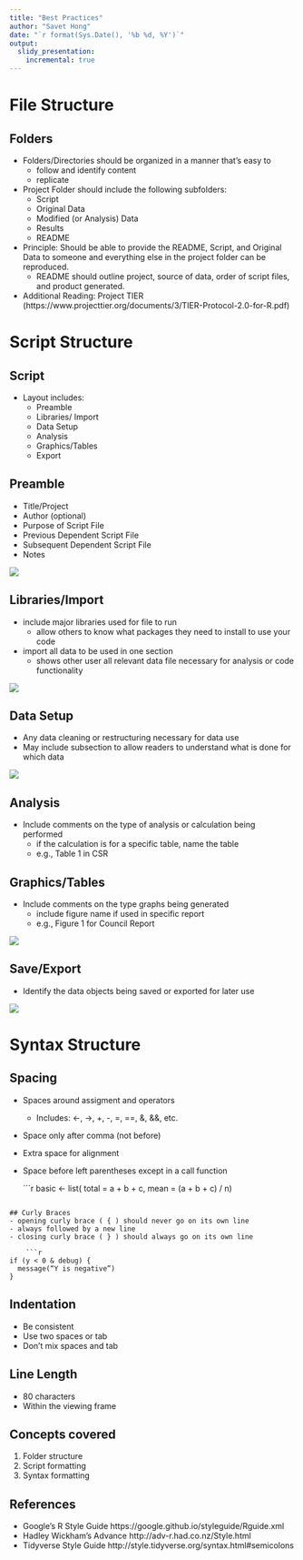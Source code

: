 ```yaml
---
title: "Best Practices"
author: "Savet Hong"
date: "`r format(Sys.Date(), '%b %d, %Y')`"
output:
  slidy_presentation:
    incremental: true
---
```


# File Structure

## Folders

- Folders/Directories should be organized in a manner that's easy to
    + follow and identify content 
    + replicate
    
- Project Folder should include the following subfolders:
    + Script
    + Original Data
    + Modified (or Analysis) Data
    + Results
    + README
    
- Principle: Should be able to provide the README, Script, and Original Data to someone and everything else in the project folder can be reproduced. 
    + README should outline project, source of data, order of script files, and product generated.
    
- Additional Reading:
   Project TIER (https://www.projecttier.org/documents/3/TIER-Protocol-2.0-for-R.pdf)

# Script Structure

## Script

- Layout includes:
    + Preamble
    + Libraries/ Import
    + Data Setup
    + Analysis
    + Graphics/Tables
    + Export
    
## Preamble    
- Title/Project
- Author (optional)
- Purpose of Script File
- Previous Dependent Script File
- Subsequent Dependent Script File
- Notes



![](../images/preamble.jpg)


## Libraries/Import
- include major libraries used for file to run
    + allow others to know what packages they need to install to use your code
- import all data to be used in one section
    + shows other user all relevant data file necessary for analysis or code functionality


![](../images/import.jpg)

## Data Setup
- Any data cleaning or restructuring necessary for data use
- May include subsection to allow readers to understand what is done for which data

![](../images/setup.jpg)

## Analysis
- Include comments on the type of analysis or calculation being performed 
    + if the calculation is for a specific table, name the table
    + e.g., Table 1 in CSR 

## Graphics/Tables
- Include comments on the type graphs being generated
    + include figure name if used in specific report
    + e.g., Figure 1 for Council Report

![](../images/graph.jpg)    

## Save/Export
- Identify the data objects being saved or exported for later use

![](../images/export.jpg) 

# Syntax Structure

## Spacing 
- Spaces around assigment and operators
    + Includes: <-, ->, +, -, =, ==, &, &&, etc.
- Space only after comma (not before)
- Extra space for alignment
- Space before left parentheses except in a call function

    ```r
basic  <- list(
  total = a + b + c, 
  mean  = (a + b + c) / n)

```

## Curly Braces
- opening curly brace ( { ) should never go on its own line
- always followed by a new line
- closing curly brace ( } ) should always go on its own line

    ```r
if (y < 0 & debug) {
  message(“Y is negative”)
}

```

## Indentation
- Be consistent
- Use two spaces or tab
- Don't mix spaces and tab

## Line Length
- 80 characters
- Within the viewing frame

## Concepts covered
1. Folder structure
2. Script formatting
3. Syntax formatting

## References
- Google's R Style Guide
https://google.github.io/styleguide/Rguide.xml
- Hadley Wickham's Advance
http://adv-r.had.co.nz/Style.html
- Tidyverse Style Guide
http://style.tidyverse.org/syntax.html#semicolons